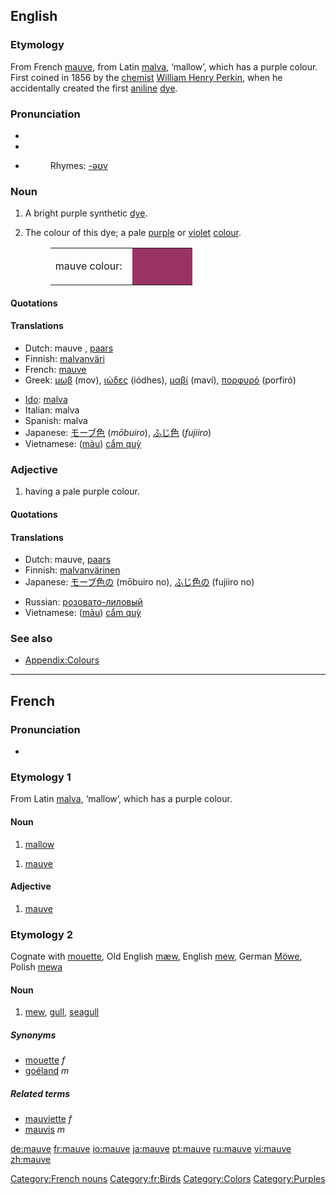 {{wikipedia}}
{{was wotd|2006|May|3}}
==English==

===Etymology===
From French [[mauve#French|mauve]], from Latin [[malva]], ‘mallow’, which has a purple colour. First coined in 1856 by the [[chemist]] [[w:William Henry Perkin|William Henry Perkin]], when he accidentally created the first [[aniline]] [[dye]].

===Pronunciation===
*{{IPA|/məʊv/}}
*{{audio|en-us-mauve.ogg|Audio (US)}}
*{{audio|en-us-mauve2.ogg|Audio (US) (alternate)}}
*:Rhymes: [[Rhymes:English:-əʊv|-əʊv]]

===Noun===
{{en-noun}}

# {{historical}} A bright purple synthetic [[dye]].
# {{colour}} The colour of this dye; a pale [[purple]] or [[violet]] [[color|colour]].
#:<table><tr><td>mauve colour: &nbsp;</td><td bgcolor="#993366" width="80">&nbsp; </td></tr></table>

====Quotations====
{{seeCites}}

====Translations====
{{trans-top|dye}}
{{trans-mid}}
{{trans-bottom}}

{{trans-top|colour}}
*Dutch: mauve {{n}}, [[paars]] {{n}}
*Finnish: [[malvanväri]]
*French: [[mauve#French|mauve]] {{m}}
*Greek: [[μωβ]] (mov), [[ιώδες]] (iódhes), [[μαβί]] (maví), [[πορφυρό]] (porfiró)
{{trans-mid}}
*[[Ido]]: [[malva]]
*Italian: malva
*Spanish: malva
*Japanese: [[モーブ色]] (''mōbuiro''), [[ふじ色]] (''fujiiro'')
*Vietnamese: ([[màu]]) [[cẩm quỳ]]
{{trans-bottom}}

===Adjective===
{{en-adj}}

# {{colour}} having a pale purple colour.

====Quotations====
{{seeCites}}

====Translations====
{{trans-top|colour}}
*Dutch: mauve, [[paars]]
*Finnish: [[malvanvärinen]]
*Japanese: [[モーブ色]]の (mōbuiro no), [[ふじ色]]の (fujiiro no)
{{trans-mid}}
*Russian: [[розовато-лиловый]]
*Vietnamese: ([[màu]]) [[cẩm quỳ]]
{{trans-bottom}}

===See also===
*[[Wiktionary Appendix:Colours|Appendix:Colours]]

----

==French==

===Pronunciation===
*{{IPA|/mov/}}

===Etymology 1===
From Latin [[malva]], ‘mallow’, which has a purple colour.

====Noun====
{{fr-noun-reg|f}}

# [[mallow]]

{{fr-noun-reg|m}}

# [[mauve#English|mauve]]

====Adjective====
{{fr-adj|feminine=mauve}}

# [[mauve#English|mauve]]

===Etymology 2===
Cognate with [[mouette]], Old English [[mæw]], English [[mew]], German [[Möwe]], Polish [[mewa]]

====Noun====
{{fr-noun-reg|f}}

# [[mew]], [[gull]], [[seagull]]

=====Synonyms=====
*[[mouette]] ''f''
*[[goéland]] ''m''

=====Related terms=====
*[[mauviette]] ''f''
*[[mauvis]] ''m''

[[Category:French nouns]]
[[Category:fr:Birds]]
[[Category:Colors]]
[[Category:Purples]]

[[de:mauve]]
[[fr:mauve]]
[[io:mauve]]
[[ja:mauve]]
[[pt:mauve]]
[[ru:mauve]]
[[vi:mauve]]
[[zh:mauve]]